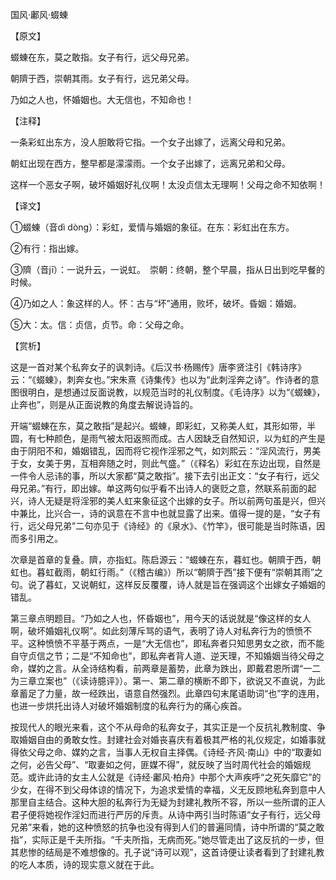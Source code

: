 

国风·鄘风·蝃蝀

【原文】

蝃蝀在东，莫之敢指。女子有行，远父母兄弟。

朝隮于西，崇朝其雨。女子有行，远兄弟父母。

乃如之人也，怀婚姻也。大无信也，不知命也！

【注释】

一条彩虹出东方，没人胆敢将它指。一个女子出嫁了，远离父母和兄弟。

朝虹出现在西方，整早都是濛濛雨。一个女子出嫁了，远离兄弟和父母。

这样一个恶女子啊，破坏婚姻好礼仪啊！太没贞信太无理啊！父母之命不知依啊！

【译文】

①蝃蝀（音dì dòng）：彩虹，爱情与婚姻的象征。在东：彩虹出在东方。

②有行：指出嫁。

③隮（音jī）：一说升云，一说虹。　崇朝：终朝，整个早晨，指从日出到吃早餐的时候。

④乃如之人：象这样的人。怀：古与“坏”通用，败坏，破坏。昏姻：婚姻。

⑤大：太。信：贞信，贞节。命：父母之命。

【赏析】

这是一首对某个私奔女子的讽刺诗。《后汉书·杨赐传》唐李贤注引《韩诗序》云：“《蝃蝀》，刺奔女也。”宋朱熹《诗集传》也以为“此刺淫奔之诗”。作诗者的意图很明白，是想通过反面说教，以规范当时的礼仪制度。《毛诗序》以为“《蝃蝀》，止奔也”，则是从正面说教的角度去解说诗旨的。

开端“蝃蝀在东，莫之敢指”是起兴。蝃蝀，即彩虹，又称美人虹，其形如带，半圆，有七种颜色，是雨气被太阳返照而成。古人因缺乏自然知识，以为虹的产生是由于阴阳不和，婚姻错乱，因而将它视作淫邪之气，如刘熙云：“淫风流行，男美于女，女美于男，互相奔随之时，则此气盛。”（《释名）彩虹在东边出现，自然是一件令人忌讳的事，所以大家都“莫之敢指”。接下去引出正文：“女子有行，远父母兄弟。”有行，即出嫁。单这两句似乎看不出诗人的褒贬之意，然联系前面的起兴，诗人无疑是将淫邪的美人虹来象征这个出嫁的女子。所以前两句虽是兴，但兴中兼比，比兴合一，诗的讽意在不言中也就显露了出来。值得一提的是，“女子有行，远父母兄弟”二句亦见于《诗经》的《泉水》、《竹竿》，很可能是当时陈语，因而多引用之。

次章是首章的复叠。隮，亦指虹。陈启源云：“蝃蝀在东，暮虹也。朝隮于西，朝虹也。暮虹截雨，朝虹行雨。”（《稽古编》）所以“朝隮于西”接下便有“崇朝其雨”之句。说了暮虹，又说朝虹，这样反反覆覆，诗人就是旨在强调这个出嫁女子婚姻的错乱。

第三章点明题目。“乃如之人也，怀昏姻也”，用今天的话说就是“像这样的女人啊，破坏婚姻礼仪啊”。如此刻薄斥骂的语气，表明了诗人对私奔行为的愤愤不平。这种愤愤不平基于两点，一是“大无信也”，即私奔者只知思男女之欲，而不能自守贞信之节；二是“不知命也”，即私奔者背人道、逆天理，不知婚姻当待父母之命，媒妁之言。从全诗结构看，前两章是蓄势，此章为跌出，即戴君恩所谓“一二为三章立案也”（《读诗臆评》）。第一、第二章的横断不即下，欲说又不直说，为此章蓄足了力量，故一经跌出，语意自然强烈。此章四句末尾语助词“也”字的连用，也进一步烘托出诗人对破坏婚姻制度的私奔行为的痛心疾首。

按现代人的眼光来看，这个不从母命的私奔女子，其实正是一个反抗礼教制度、争取婚姻自由的勇敢女性。封建社会对婚丧喜庆有着极其严格的礼仪规定，如婚事就得依父母之命、媒妁之言，当事人无权自主择偶。《诗经·齐风·南山》中的“取妻如之何，必告父母”、“取妻如之何，匪媒不得”，就反映了当时周代社会的婚姻规范。或许此诗的女主人公就是《诗经·鄘风·柏舟》中那个大声疾呼“之死矢靡它”的少女，在得不到父母体谅的情况下，为追求爱情的幸福，义无反顾地私奔到意中人那里自主结合。这种大胆的私奔行为无疑为封建礼教所不容，所以一些所谓的正人君子便将她视作淫妇而进行严厉的斥责。从诗中两引当时陈语“女子有行，远父母兄弟”来看，她的这种愤怒的抗争也没有得到人们的普遍同情，诗中所谓的“莫之敢指”，实际正是千夫所指。“千夫所指，无病而死。”她尽管走出了这反抗的一步，但其悲惨的结局是不难想像的。孔子说“诗可以观”，这首诗便让读者看到了封建礼教的吃人本质，诗的现实意义就在于此。

